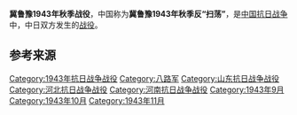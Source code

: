 {{Infobox Military Conflict
|campaign=
|image=
|caption=
|conflict=冀鲁豫1943年秋季战役
|date=1943年9月21日－11月13日
|place=[[山东省|山东省]]、[[河南省|河南省]]、[[河北省|河北省]]交界
|result=
|combatant1=国民革命军第八路军冀鲁豫军区部队
|combatant2=日军第32、35、59师团，骑兵第4旅团及“伪”军一部
|commander1=
|commander2=
|strength1=
|strength2=2万余<ref name="军事科学院" />
|casualties1=
|casualties2=4000余<ref name="军事科学院">《中国人民解放军全史》军事历史研究部 编，军事科学出版社，2000年，ISBN 7-80137-315-4，卷“中国人民解放军战役战斗总览”。</ref>
|}}

'''冀鲁豫1943年秋季战役'''，中国称为'''冀鲁豫1943年秋季反“扫荡”'''，是[[中国抗日战争|中国抗日战争]]中，中日双方发生的[[战役|战役]]。

== 参考来源 ==
{{Reflist|2}}

{{战争小作品}}
{{中国抗日战争中共战役战斗}}

[[Category:1943年抗日战争战役|Category:1943年抗日战争战役]]
[[Category:八路军|Category:八路军]]
[[Category:山东抗日战争战役|Category:山东抗日战争战役]]
[[Category:河北抗日战争战役|Category:河北抗日战争战役]]
[[Category:河南抗日战争战役|Category:河南抗日战争战役]]
[[Category:1943年9月|Category:1943年9月]]
[[Category:1943年10月|Category:1943年10月]]
[[Category:1943年11月|Category:1943年11月]]